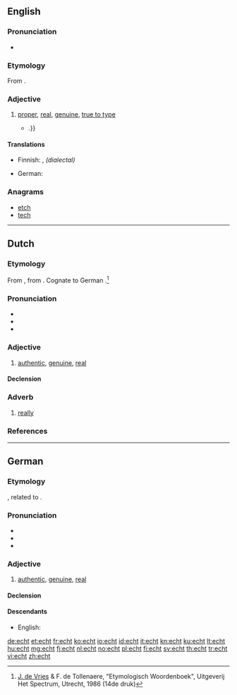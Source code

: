 ==English==
{{was wotd|2011|December|2}}
===Pronunciation===
* {{IPA|/ɛkt/}}

===Etymology===
From {{etyl|de}} {{term|echt||real|lang=de}}.

===Adjective===
{{en-adj}}

# [[proper]], [[real]], [[genuine]], [[true to type]]
#* {{quote-news|2009|January 18|Ross Douthat|When Buckley Met Reagan|New York Times|url=http://www.nytimes.com/2009/01/18/books/review/Douthat-t.html|passage=An '''echt''' Burkean with a snob’s disdain for the contemporary  Republican Party, Hart hinted at a road not taken{{...|, in which a Buckley-led conservative intelligentsia might have labored to infiltrate and convert the liberal-leaning Eastern Establishment, rather than making common cause with Sunbelt populists, Reagan Democrats and other faintly embarrassing constituencies}}.}}

====Translations====
{{trans-top|genuine}}
* Finnish:  {{t+|fi|aito}}, ''(dialectal)'' {{t+|fi|ehta}}
{{trans-mid}}
* German: {{t+|de|echt}}
{{trans-bottom}}

===Anagrams===
* [[etch#English|etch]]
* [[tech#English|tech]]

----

==Dutch==

===Etymology===
From {{etyl|dum|nl}} {{term|echt|lang=dum}}, from {{etyl|odt|nl}} {{recons|ēhaft|ēhaft|lang=odt}}.
Cognate to German {{term|echt|lang=de}}.<ref>[[w:Jan de Vries (linguist)|J. de Vries]] & F. de Tollenaere, "Etymologisch Woordenboek", Uitgeverij Het Spectrum, Utrecht, 1986 (14de druk)</ref>

===Pronunciation===
* {{rhymes|ɛxt|lang=nl}}
* {{IPA|/ɛxt/|lang=nl}}
* {{audio|Nl-echt.ogg|audio}}

===Adjective===
{{nl-adj}}

# [[authentic]], [[genuine]], [[real]]

====Declension====
{{nl-decl-adj}}

===Adverb===
{{head|nl|adverb}}

# [[really]]

===References===
<references/>

----

==German==

===Etymology===
{{etyl|gml|de}} {{term|echt||lawful, pertaining to the law|lang=gml}}, related to {{etyl|goh|de}} {{term|ehaft|ēhaft||honourable|lang=goh}}.

===Pronunciation===
* {{IPA|[ʔɛçt]|lang=de}}
* {{audio|De-at-echt.ogg|audio (Austria)}}
* {{rhymes|ɛçt|lang=de}}

===Adjective===
{{de-adj|echter|echtesten}}

# [[authentic]], [[genuine]], [[real]]

====Declension====
{{de-decl-adj|echt|echter|echtest}}

====Descendants====
* English: {{l|en|echt}}

[[de:echt]]
[[et:echt]]
[[fr:echt]]
[[ko:echt]]
[[io:echt]]
[[id:echt]]
[[it:echt]]
[[kn:echt]]
[[ku:echt]]
[[lt:echt]]
[[hu:echt]]
[[mg:echt]]
[[fj:echt]]
[[nl:echt]]
[[no:echt]]
[[pl:echt]]
[[fi:echt]]
[[sv:echt]]
[[th:echt]]
[[tr:echt]]
[[vi:echt]]
[[zh:echt]]
